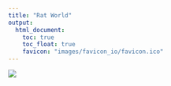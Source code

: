 ```yaml
---
title: "Rat World"
output: 
  html_document:
    toc: true
    toc_float: true
    favicon: "images/favicon_io/favicon.ico"
---
```


![](https://animal-human-relationship.pictures-of-cats.org/wp-content/uploads/2023/04/Rats-in-NYC.jpg)



